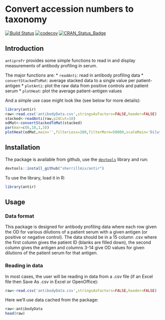 # Convert accession numbers to taxonomy

[![Build Status](https://travis-ci.org/sherrillmix/taxonomizr.svg?branch=master)](https://travis-ci.org/sherrillmix/taxonomizr)
[![codecov](https://codecov.io/gh/sherrillmix/taxonomizr/branch/master/graph/badge.svg)](https://codecov.io/gh/sherrillmix/taxonomizr)
[![CRAN_Status_Badge](http://www.r-pkg.org/badges/version/taxonomizr)](https://cran.r-project.org/package=taxonomizr)

## Introduction

`antiprofr` provides some simple functions to read in and display measurements of antibody profiling in serum.

The major functions are:
 * `readAnti`: read in antibody profiling data
 * `convertStackedToMat`: average stacked data to a single value per patient-antigen
 * `plotAnti`: plot the raw data from positive controls and patient serum
 * `plotHeat`: plot the average patient-antigen values

And a simple use case might look like (see below for more details):

```r
library(antir)
raw<-read.csv('antibodyData.csv',stringsAsFactors=FALSE,header=FALSE)
stacked<-readAnti(raw,p24Cut=10)
odMat<-convertStackedToMat(stacked)
par(mar=c(6,10,1,3))
plotHeat(odMat,main='',filterLess=200,filterMore=50000,scaleMain='Dilution reaching OD450(p24=10pg)')
```

## Installation
The package is available from github, use the [<code>devtools</code>](https://github.com/hadley/devtools) library and run:
```r
devtools::install_github("sherrillmix/antir")
```

To use the library, load it in R:
```r
library(antir)
```

## Usage

### Data format

This package is designed for antibody profiling data where each row given the OD for various dilutions of a patient serum with a given antigen (or positive or negative control). The data should be in a 15 column .csv where the first column gives the patient ID (blanks are filled down), the second column gives the antigen and columns 3-14 give OD values for given dilutions of the patient serum for that antigen.

### Reading in data
In most cases, the user will be reading in data from a .csv file (if an Excel file then Save As .csv in Excel or OpenOffice):

```r
raw<-read.csv('antibodyData.csv',stringsAsFactors=FALSE,header=FALSE)
```

Here we'll use data cached from the package:

```r
raw<-antibodyData
head(raw)
```


